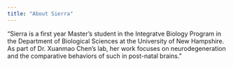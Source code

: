 ---
title: "About Sierra"
---

"Sierra is a first year Master's student in the Integratve Biology Program in the Department of Biological Sciences at the University of New Hampshire. As part of Dr. Xuanmao Chen's lab, her work focuses on neurodegeneration and the comparative behaviors of such in post-natal brains."
